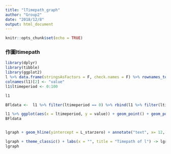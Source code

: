 ```yaml
---
title: "lTimepath_graph"
author: "Group2"
date: "2018/12/8"
output: html_document
---
```


```r
knitr::opts_chunk$set(echo = TRUE)
```

### 作圖ltimepath
```r
library(dplyr)
library(tibble)
library(ggplot2)
l %>% data.frame(stringsAsFactors = F, check.names = F) %>% rownames_to_column(var = "ltimeperiod") -> l1
colnames(l1)[2] <- "value"
l1$ltimeperiod <- 0:100 

l1
```

```r
BFldata <-  l1 %>% filter(ltimeperiod == 0) %>% rbind(l1 %>% filter(ltimeperiod == 100))

l1 %>% ggplot(aes(x = ltimeperiod, y = value)) + geom_point() + geom_point(data = BFldata, col = 'red') -> lgraph
BFldata


lgraph + geom_hline(yintercept = L_starzero) + annotate("text", x= 12, y=0.3161054, label = "t0 = 0.3161054") +          annotate("text", x= 95, y=0.3111978, label = "t100 = 0.3109978") + annotate("text", x= 3, y=0.3118271, label = "0.3116271") -> lgraph

lgraph + theme_classic() + labs(x = "", title = "Timepath of l") -> lgraph
lgraph
```